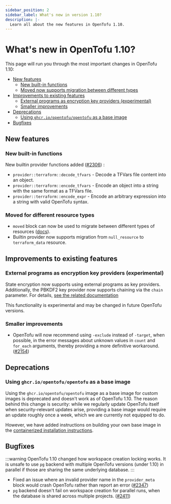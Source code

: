 ```yaml
---
sidebar_position: 2
sidebar_label: What's new in version 1.10?
description: |-
  Learn all about the new features in OpenTofu 1.10.
---
```


# What's new in OpenTofu 1.10?

This page will run you through the most important changes in OpenTofu 1.10:

- [New features](#new-features)
  - [New built-in functions](#new-built-in-functions)
  - [Moved now supports migration between different types](#moved-now-supports-migration-between-different-types)
- [Improvements to existing features](#improvements-to-existing-features)
  - [External programs as encryption key providers (experimental)](#external-programs-as-encryption-key-providers-experimental)
  - [Smaller improvements](#smaller-improvements)
- [Deprecations](#deprecations)
  - [Using `ghcr.io/opentofu/opentofu` as a base image](#using-ghcrioopentofuopentofu-as-a-base-image)
- [Bugfixes](#bugfixes)

## New features

### New built-in functions

New builtin provider functions added ([#2306](https://github.com/opentofu/opentofu/pull/2306)) :

- `provider::terraform::decode_tfvars` - Decode a TFVars file content into an object.
- `provider::terraform::encode_tfvars` - Encode an object into a string with the same format as a TFVars file.
- `provider::terraform::encode_expr` - Encode an arbitrary expression into a string with valid OpenTofu syntax.

### Moved for different resource types

- `moved` block can now be used to migrate between different types of resources ([docs](../../language/modules/develop/refactoring/#changing-a-resource-type)).
- Builtin provider now supports migration from `null_resource` to `terraform_data` resource.

## Improvements to existing features

### External programs as encryption key providers (experimental)

State encryption now supports using external programs as key providers. Additionally, the PBKDF2 key provider now supports chaining via the `chain` parameter. For details, [see the related documentation](../language/state/encryption.mdx#external-experimental)

This functionality is experimental and may be changed in future OpenTofu versions.

### Smaller improvements

* OpenTofu will now recommend using `-exclude` instead of `-target`, when possible, in the error messages about unknown values in `count` and `for_each` arguments, thereby providing a more definitive workaround. ([#2154](https://github.com/opentofu/opentofu/pull/2154))

## Deprecations

### Using `ghcr.io/opentofu/opentofu` as a base image

Using the `ghcr.io/opentofu/opentofu` image as a base image for custom images is deprecated and doesn't work as of OpenTofu 1.10. The reason behind this change is security: while we regularly update OpenTofu itself when security-relevant updates arise, providing a base image would require an update roughly once a week, which we are currently not equipped to do.

However, we have added instructions on building your own base image in the [containerized installation instructions](./install/docker.mdx#building-your-own-image).

## Bugfixes

:::warning
OpenTofu 1.10 changed how workspace creation locking works. It is unsafe to
use `pg` backend with multiple OpenTofu versions (under 1.10) in parallel if those
are sharing the same underlying database.
:::

- Fixed an issue where an invalid provider name in the `provider_meta` block would crash OpenTofu rather than report an error ([#2347](https://github.com/opentofu/opentofu/pull/2347))
- `pg` backend doesn't fail on workspace creation for parallel runs, when the database is shared across multiple projects. ([#2411](https://github.com/opentofu/opentofu/pull/2411))
